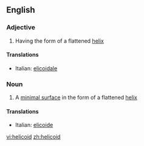 ==English==

===Adjective===
{{en-adj}}

# Having the form of a flattened [[helix]]

====Translations====
{{top}}
*Italian: [[elicoidale]]
{{mid}}

{{bottom}}

===Noun===
{{wikipedia}}
{{en-noun}}

#{{mathematics}} A [[minimal surface]] in the form of a flattened [[helix]]

====Translations====
{{top}}
*Italian: [[elicoide]] {{m}}
{{mid}}

{{bottom}}

[[vi:helicoid]]
[[zh:helicoid]]